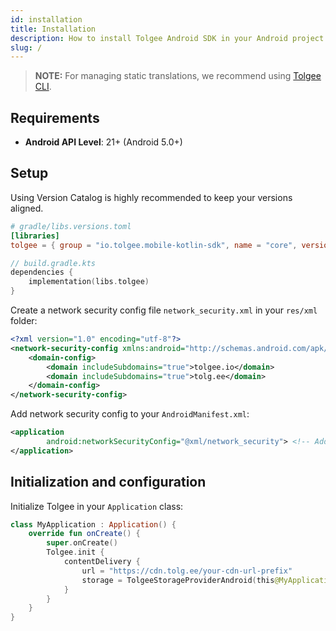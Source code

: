 ```yaml
---
id: installation
title: Installation
description: How to install Tolgee Android SDK in your Android project
slug: /
---
```


> **NOTE:**
> For managing static translations, we recommend using [Tolgee CLI](https://github.com/tolgee/tolgee-cli).

## Requirements

- **Android API Level**: 21+ (Android 5.0+)

## Setup

Using Version Catalog is highly recommended to keep your versions aligned.

```toml
# gradle/libs.versions.toml
[libraries]
tolgee = { group = "io.tolgee.mobile-kotlin-sdk", name = "core", version.ref = "tolgee" }
```

```kotlin
// build.gradle.kts
dependencies {
    implementation(libs.tolgee)
}
```

Create a network security config file `network_security.xml` in your `res/xml` folder:

```xml
<?xml version="1.0" encoding="utf-8"?>
<network-security-config xmlns:android="http://schemas.android.com/apk/res/android">
    <domain-config>
        <domain includeSubdomains="true">tolgee.io</domain>
        <domain includeSubdomains="true">tolg.ee</domain>
    </domain-config>
</network-security-config>
```

Add network security config to your `AndroidManifest.xml`:

```xml
<application
        android:networkSecurityConfig="@xml/network_security"> <!-- Add this line to your existing application tag -->
</application>
```

## Initialization and configuration

Initialize Tolgee in your `Application` class:

```kotlin
class MyApplication : Application() {
    override fun onCreate() {
        super.onCreate()
        Tolgee.init {
            contentDelivery {
                url = "https://cdn.tolg.ee/your-cdn-url-prefix"
                storage = TolgeeStorageProviderAndroid(this@MyApplication, BuildConfig.VERSION_CODE)
            }
        }
    }
}
```
